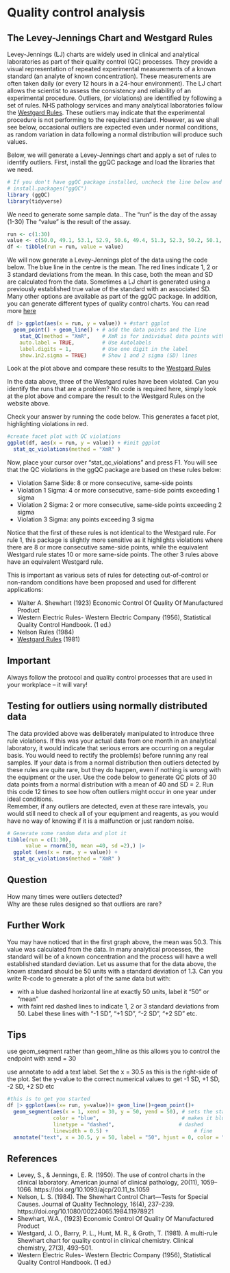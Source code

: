 # Quality control analysis

## The Levey-Jennings Chart and Westgard Rules

Levey-Jennings (LJ) charts are widely used in clinical and analytical laboratories as part of their quality control (QC) processes. They provide a visual representation of repeated experimental measurements of a known standard (an analyte of known concentration). These measurements are often taken daily (or every 12 hours in a 24-hour environment). The LJ chart allows the scientist to assess the consistency and reliability of an experimental procedure. Outliers, (or violations) are identified by following a set of rules. NHS pathology services and many analytical laboratories follow the <a href="https://westgard.com/westgard-rules.html" target="_blank">Westgard Rules</a>. These outliers may indicate that the experimental procedure is not performing to the required standard. However, as we shall see below, occasional outliers are expected even under normal conditions, as random variation in data following a normal distribution will produce such values.

Below, we will generate a Levey-Jennings chart and apply a set of rules to identify outliers. First, install the ggQC package and load the libraries that we need.

```r
# If you don't have ggQC package installed, uncheck the line below and run the install.packages() command to install ggQC package; then delete this line or check it back
# install.packages("ggQC")
library (ggQC)
library(tidyverse)
```

We need to generate some sample data.. The "run" is the day of the assay (1-30) The "value" is the result of the assay.

```r
run <- c(1:30)
value <- c(50.0, 49.1, 53.1, 52.9, 50.6, 49.4, 51.3, 52.3, 50.2, 50.1, 49.8, 49.2,  49.2, 51.4, 50.3, 51.2, 51.8, 49.1, 49.2, 49.9, 49.4, 49.0, 49.6, 49.4, 48.2, 49.4, 48.0, 50.4, 51.2, 54.4)
df <- tibble(run = run, value = value)
```

We will now generate a Levey-Jennings plot of the data using the code below. The blue line in the centre is the mean. The red lines indicate 1, 2 or 3 standard deviations from the mean. In this case, both the mean and SD are calculated from the data. Sometimes a LJ chart is generated using a previously established true value of the standard with an associated SD.<br> Many other options are available as part of the ggQC package. In addition, you can generate different types of quality control charts. You can read more <a href="http://rcontrolcharts.com/index.html" target="_blank">here</a>

```r
df |> ggplot(aes(x = run, y = value)) + #start ggplot
  geom_point() + geom_line() + # add the data points and the line
    stat_QC(method = "XmR",    # XmR is for individual data points with a moving Range
    auto.label = TRUE,         # Use Autolabels
    label.digits = 1,          # Use one digit in the label
    show.1n2.sigma = TRUE)     # Show 1 and 2 sigma (SD) lines
```

Look at the plot above and compare these results to the <a href="https://westgard.com/westgard-rules.html" target="_blank">Westgard Rules</a>

In the data above, three of the Westgard rules have been violated. Can you identify the runs that are a problem? No code is required here, simply look at the plot above and compare the result to the Westgard Rules on the website above.

Check your answer by running the code below. This generates a facet plot, highlighting violations in red.

```r
#create facet plot with QC violations
ggplot(df, aes(x = run, y = value)) + #init ggplot
  stat_qc_violations(method = "XmR" )
```

Now, place your cursor over "stat_qc_violations" and press F1. You will see that the QC violations in the ggQC package are based on these rules below:

-   Violation Same Side: 8 or more consecutive, same-side points
-   Violation 1 Sigma: 4 or more consecutive, same-side points exceeding 1 sigma
-   Violation 2 Sigma: 2 or more consecutive, same-side points exceeding 2 sigma
-   Violation 3 Sigma: any points exceeding 3 sigma

Notice that the first of these rules is not identical to the Westgard rule. For rule 1, this package is slightly more sensitive as it highlights violations where there are 8 or more consecutive same-side points, while the equivalent Westgard rule states 10 or more same-side points. The other 3 rules above have an equivalent Westgard rule.

This is important as various sets of rules for detecting out-of-control or non-random conditions have been proposed and used for different applications:

-   Walter A. Shewhart (1923) Economic Control Of Quality Of Manufactured Product
-   Western Electric Rules- Western Electric Company (1956), Statistical Quality Control Handbook. (1 ed.)
-   Nelson Rules (1984)
-   <a href="https://westgard.com/westgard-rules.html" target="_blank">Westgard Rules</a> (1981)

::: callout-warning
## Important

Always follow the protocol and quality control processes that are used in your workplace – it will vary!
:::

## Testing for outliers using normally distributed data

The data provided above was deliberately manipulated to introduce three rule violations. If this was your actual data from one month in an analytical laboratory, it would indicate that serious errors are occurring on a regular basis. You would need to rectify the problem(s) before running any real samples. If your data is from a normal distribution then outliers detected by these rules are quite rare, but they do happen, even if nothing is wrong with the equipment or the user. Use the code below to generate QC plots of 30 data points from a normal distribution with a mean of 40 and SD = 2. Run this code 12 times to see how often outliers might occur in one year under ideal conditions.<br> Remember, if any outliers are detected, even at these rare intevals, you would still need to check all of your equipment and reagents, as you would have no way of knowing if it is a malfunction or just random noise.

```r
# Generate some random data and plot it
tibble(run = c(1:30),
      value = rnorm(30, mean =40, sd =2),) |> 
  ggplot (aes(x = run, y = value)) + 
  stat_qc_violations(method = "XmR" )
```

::: callout-tip
## Question

How many times were outliers detected?<br> Why are these rules designed so that outliers are rare?
:::

## Further Work

You may have noticed that in the first graph above, the mean was 50.3. This value was calculated from the data. In many analytical processes, the standard will be of a known concentration and the process will have a well established standard deviation. Let us assume that for the data above, the known standard should be 50 units with a standard deviation of 1.3. Can you write R-code to generate a plot of the same data but with:

-   with a blue dashed horizontal line at exactly 50 units, label it "50" or "mean"
-   with faint red dashed lines to indicate 1, 2 or 3 standard deviations from 50. Label these lines with "-1 SD", "+1 SD", "-2 SD", "+2 SD" etc.

::: callout-tip
## Tips

use geom_seqment rather than geom_hline as this allows you to control the endpoint with xend = 30

use annotate to add a text label. Set the x = 30.5 as this is the right-side of the plot. Set the y-value to the correct numerical values to get -1 SD, +1 SD, -2 SD, +2 SD etc
:::

```r
#this is to get you started
df |> ggplot(aes(x= run, y=value))+ geom_line()+geom_point()+
  geom_segment(aes(x = 1, xend = 30, y = 50, yend = 50), # sets the start and end points
               color = "blue",                           # makes it blue
               linetype = "dashed",                     # dashed
               linewidth = 0.5) +                            # fine 
  annotate("text", x = 30.5, y = 50, label = "50", hjust = 0, color = "blue") # adds the label "50"
```

## References

-   Levey, S., & Jennings, E. R. (1950). The use of control charts in the clinical laboratory. American journal of clinical pathology, 20(11), 1059–1066. https://doi.org/10.1093/ajcp/20.11_ts.1059
-   Nelson, L. S. (1984). The Shewhart Control Chart—Tests for Special Causes. Journal of Quality Technology, 16(4), 237–239. https://doi.org/10.1080/00224065.1984.11978921
-   Shewhart, W.A., (1923) Economic Control Of Quality Of Manufactured Product
-   Westgard, J. O., Barry, P. L., Hunt, M. R., & Groth, T. (1981). A multi-rule Shewhart chart for quality control in clinical chemistry. Clinical chemistry, 27(3), 493–501.
-   Western Electric Rules- Western Electric Company (1956), Statistical Quality Control Handbook. (1 ed.)
